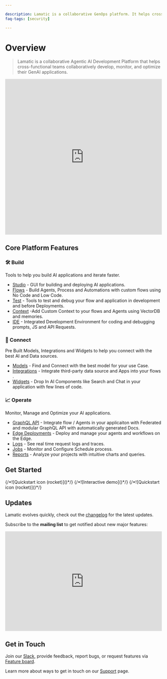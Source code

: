 ```yaml
---

description: Lamatic is a collaborative GenOps platform. It helps cross-functional product teams build and deploy GenAI faster and better.
faq-tags: [security]

---
```


# Overview

> Lamatic is a collaborative Agentic AI Development Platform that helps cross-functional teams collaboratively develop, monitor, and optimize their GenAI applications.

<iframe width="100%" height="500px" src="https://player.vimeo.com/video/1002445617?badge=0&amp;autopause=0&amp;player_id=0&amp;app_id=58479" title="Lamatic Genesis Release - 1.0.0" frameborder="0" allow="accelerometer; autoplay; clipboard-write; encrypted-media; gyroscope; picture-in-picture; web-share" referrerpolicy="strict-origin-when-cross-origin" allowfullscreen></iframe>

## Core Platform Features

### 🛠️ Build
Tools to help you build AI applications and iterate faster.

- [Studio](/docs/studio) \- GUI for building and deploying AI applications.
- [Flows](/docs/Flows) \- Build Agents, Process and Automations with custom flows using No Code and Low Code.
- [Test](/docs/Test) \- Tools to test and debug your flow and application in development and before Deployments.
- [Context](/docs/Context) \-Add Custom Context to your flows and Agents using VectorDB and memories.
- [IDE](/docs/Ide) \- Integrated Development Environment for coding and debugging prompts, JS and API Requests.

### 🧩 Connect
Pre Built Models, Integrations and Widgets to help you connect with the best AI and Data sources.

- [Models](/docs/Models) \- Find and Connect with the best model for your use Case.
- [Integrations](/docs/Integrations) \- Integrate third-party data source and Apps into your flows .
- [Widgets](/docs/widgets) \- Drop In AI Components like Search and Chat in your application with few lines of code.

### 📈 Operate
Monitor, Manage and Optimize your AI applications.

- [GraphQL API](/docs/GraphQL) \- Integrate flow / Agents in your applicaiton with Federated and modular GraphQL API with automatically generated Docs.
- [Edge Deployments](/docs/Edge-Deployments) \- Deploy and manage your agents and workflows on the Edge.
- [Logs](/docs/Logs) \- See real time request logs and traces.
- [Jobs](/docs/Jobs) \- Monitor and Configure Schedule process.
- [Reports](/docs/Reports) \- Analyze your projects with intuitive charts and queries.


## Get Started

<Cards num={3}>
    <Card href="/docs/get-started" title="Quickstart" image arrow>
        {/*![Quickstart icon (rocket)]()*/}
    </Card>
    <Card href="/docs/demo" title="Demo" image arrow>
        {/*![Interactive demo]()*/}
    </Card>
    <Card href="/docs/templates" title="Templates" image arrow>
        {/*![Quickstart icon (rocket)]()*/}
    </Card>
</Cards>


## Updates

Lamatic evolves quickly, check out the [changelog](/changelog) for the latest updates.

Subscribe to the **mailing list** to get notified about new major features:

<iframe
    src="https://embeds.beehiiv.com/08c99e2f-17cc-4e8a-a982-203a69f674fa"
    data-test-id="beehiiv-embed"
    width="100%"
    height="320"
    frameBorder="0"
    scrolling="no"
    style={{ borderRadius: '4px', border: '2px solid #e5e7eb', margin: '0', backgroundColor: 'transparent' }}>
</iframe>

## Get in Touch

Join our [Slack](/slack), provide feedback, report bugs, or request features via [Feature board](https://product.lamatic.ai/).

Learn more about ways to get in touch on our [Support](https://support.lamatic.ai) page.
